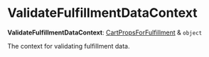 
# ValidateFulfillmentDataContext

 **ValidateFulfillmentDataContext**: [CartPropsForFulfillment](../../../fulfillment/types/fulfillment.CartPropsForFulfillment/page.mdx) & `object`

The context for validating fulfillment data.

